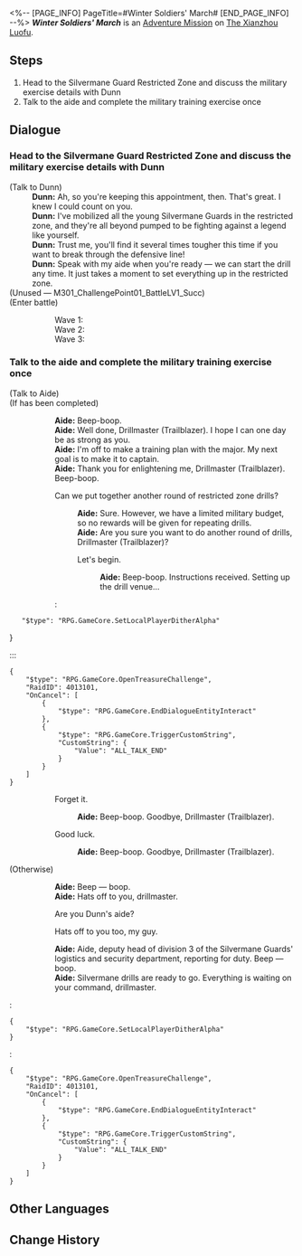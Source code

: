 <%-- [PAGE_INFO]
PageTitle=#Winter Soldiers' March#
[END_PAGE_INFO] --%>
{{Stub|Dialogue.}}
{{Mission Infobox
|id            = 4081311
|title         = 
|image         = <!--Mission Winter Soldiers' March.png-->
|type          = Adventure
|event_name    = 
|chapter       = 
|requirements  = [[Trailblaze Mission]] ''[[The Return]]'' completed
|summary       = <!--official mission summary from Fate's Atlas-->
|characters    = Aide; Dunn; Trailblazer
|startLocation = [[The Xianzhou Luofu]] - [[Central Starskiff Haven]]
|world         = The Xianzhou Luofu
|area          = Central Starskiff Haven
|prev          = 
|next          = 
|rewards       = 
}}
'''''Winter Soldiers' March''''' is an [[Adventure Mission]] on [[The Xianzhou Luofu]].

==Steps==
# Head to the Silvermane Guard Restricted Zone and discuss the military exercise details with Dunn
# Talk to the aide and complete the military training exercise once

<!--
==Gameplay Notes==

--><!--
==Trial Character==

-->
==Dialogue==
{{Stub Dialogue}}
{{Dialogue End}}

===Head to the Silvermane Guard Restricted Zone and discuss the military exercise details with Dunn{{subst:void|<!--408131101-->}}===
{{Mission Description|type=adventure|location=Silvermane Guard Restricted Zone|update|Dunn sent you a message, hoping you will be the main drillmaster for the military exercise in the Silvermane Guard Restricted Zone.<br />With the commanding officer's approval, you feel you should attend this exercise.}}
{{Dialogue Start}}

;(Talk to Dunn)
:'''Dunn:''' Ah, so you're keeping this appointment, then. That's great. I knew I could count on you.
:'''Dunn:''' I've mobilized all the young Silvermane Guards in the restricted zone, and they're all beyond pumped to be fighting against a legend like yourself.
:'''Dunn:''' Trust me, you'll find it several times tougher this time if you want to break through the defensive line!
:'''Dunn:''' Speak with my aide when you're ready &mdash; we can start the drill any time. It just takes a moment to set everything up in the restricted zone.
;(Unused &mdash; M301_ChallengePoint01_BattleLV1_Succ)
;(Enter battle)
:::Wave 1: {{Enemy List|Silvermane Soldier*2; Silvermane Gunner*1}}
:::Wave 2: {{Enemy List|Silvermane Soldier*1; Silvermane Gunner*2}}
:::Wave 3: {{Enemy List|Silvermane Soldier*1; Silvermane Lieutenant*1; Silvermane Gunner*1}}
{{Dialogue End}}

===Talk to the aide and complete the military training exercise once{{subst:void|<!--408131102-->}}===
{{Mission Description|type=adventure|location=Silvermane Guard Restricted Zone|update|Dunn sent you a message, hoping you will be the main drillmaster for the military exercise in the Silvermane Guard Restricted Zone.<br />Talk to the aide and begin the first round of the military exercise, and complete the challenge meticulously designed by the Guards.}}
{{Dialogue Start}}


;(Talk to Aide)
;(If {{cx}}<!--Hidden Mission ID 4081313--> has been completed)
::'''Aide:''' Beep-boop.
::'''Aide:''' Well done, Drillmaster (Trailblazer). I hope I can one day be as strong as you.
::'''Aide:''' I'm off to make a training plan with the major. My next goal is to make it to captain.
::'''Aide:''' Thank you for enlightening me, Drillmaster (Trailblazer). Beep-boop.
::{{DIcon|Arrow}} Can we put together another round of restricted zone drills?
:::'''Aide:''' Sure. However, we have a limited military budget, so no rewards will be given for repeating drills.
:::'''Aide:''' Are you sure you want to do another round of drills, Drillmaster (Trailblazer)?
:::{{DIcon|Arrow}} Let's begin.
::::'''Aide:''' Beep-boop. Instructions received. Setting up the drill venue...
:::<pre>{
	"$type": "RPG.GameCore.SetLocalPlayerDitherAlpha"
}</pre>
:::<pre>{
	"$type": "RPG.GameCore.OpenTreasureChallenge",
	"RaidID": 4013101,
	"OnCancel": [
		{
			"$type": "RPG.GameCore.EndDialogueEntityInteract"
		},
		{
			"$type": "RPG.GameCore.TriggerCustomString",
			"CustomString": {
				"Value": "ALL_TALK_END"
			}
		}
	]
}</pre>
:::{{DIcon|Exit}} Forget it.
::::'''Aide:''' Beep-boop. Goodbye, Drillmaster (Trailblazer).
::{{DIcon|Exit}} Good luck.
:::'''Aide:''' Beep-boop. Goodbye, Drillmaster (Trailblazer).
;(Otherwise)
::'''Aide:''' Beep &mdash; boop.
::'''Aide:''' Hats off to you, drillmaster.
::{{DIcon|Arrow}} Are you Dunn's aide?
::{{DIcon|Arrow}} Hats off to you too, my guy.
::'''Aide:''' Aide, deputy head of division 3 of the Silvermane Guards' logistics and security department, reporting for duty. Beep &mdash; boop.
::'''Aide:''' Silvermane drills are ready to go. Everything is waiting on your command, drillmaster.
:<pre>{
	"$type": "RPG.GameCore.SetLocalPlayerDitherAlpha"
}</pre>
:<pre>{
	"$type": "RPG.GameCore.OpenTreasureChallenge",
	"RaidID": 4013101,
	"OnCancel": [
		{
			"$type": "RPG.GameCore.EndDialogueEntityInteract"
		},
		{
			"$type": "RPG.GameCore.TriggerCustomString",
			"CustomString": {
				"Value": "ALL_TALK_END"
			}
		}
	]
}</pre>
{{Dialogue End}}

==Other Languages==
{{Other Languages
|en   = Winter Soldiers' March
|zhs  = 冬兵进行曲
|zht  = 冬兵進行曲
|ja   = 冬兵進行曲
|ko   = 겨울 병사 행진곡
|es   = Marcha de los soldados invernales
|fr   = Marche des soldats de l'hiver
|ru   = Марш зимних солдат
|th   = ลำนำทหารเหมันต์
|vi   = Khúc Quân Hành Băng Giá
|de   = Marsch der Wintersoldaten
|id   = Mars Tentara Musim Dingin
|pt   = Marcha dos Soldados Invernais
}}

==Change History==
{{Change History|1.0}}
